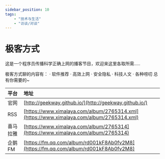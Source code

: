 ---
sidebar_position: 10
tags:
    - "技术与生活"
    - "访谈/对谈"
---

# 极客方式

这是一个程序员传播科学正确上网的播客节目，欢迎来这里各取所需.....

极客方式聊的内容有： · 软件推荐 · 高效上网 · 安全隐私 · 科技人文 · 各种唠叨 总有你需要的~

| 平台 | 地址 |
|:--|:----|
| 官网 | [http://geekway.github.io/](http://geekway.github.io/) |
| RSS | [https://www.ximalaya.com/album/2765314.xml](https://www.ximalaya.com/album/2765314.xml) |
| 喜马拉雅 | [https://www.ximalaya.com/album/2765314](https://www.ximalaya.com/album/2765314) |
| 企鹅 FM | [https://fm.qq.com/album/rd001kF8Ab0fv2M8](https://fm.qq.com/album/rd001kF8Ab0fv2M8) |

